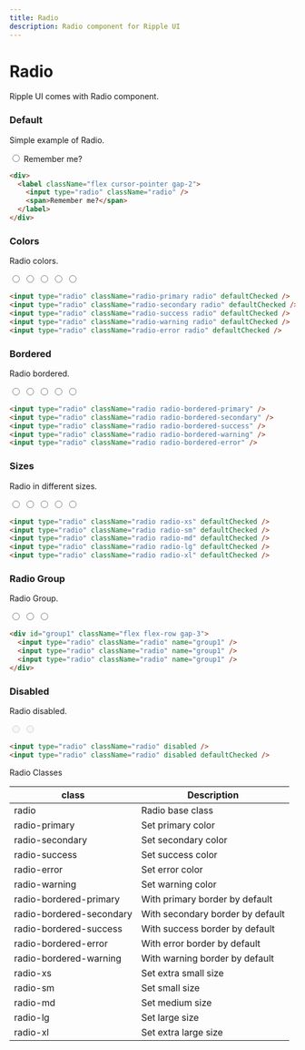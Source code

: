 ```yaml
---
title: Radio
description: Radio component for Ripple UI
---
```


# Radio

Ripple UI comes with Radio component.

### Default

Simple example of Radio.

<div>
  <label className="flex cursor-pointer gap-2">
    <input type="radio" className="radio" />
    <span>Remember me?</span>
  </label>
</div>

```html
<div>
  <label className="flex cursor-pointer gap-2">
    <input type="radio" className="radio" />
    <span>Remember me?</span>
  </label>
</div>
```

### Colors

Radio colors.

<div className="flex flex-row gap-3">
  <input type="radio" className="radio radio-primary" defaultChecked />
  <input type="radio" className="radio radio-secondary" defaultChecked />
  <input type="radio" className="radio radio-success" defaultChecked />
  <input type="radio" className="radio radio-warning" defaultChecked />
  <input type="radio" className="radio radio-error" defaultChecked />
</div>

```html
<input type="radio" className="radio-primary radio" defaultChecked />
<input type="radio" className="radio-secondary radio" defaultChecked />
<input type="radio" className="radio-success radio" defaultChecked />
<input type="radio" className="radio-warning radio" defaultChecked />
<input type="radio" className="radio-error radio" defaultChecked />
```

### Bordered

Radio bordered.

<div className="flex flex-row gap-3">
  <input type="radio" className="radio radio-bordered-primary" />
  <input type="radio" className="radio radio-bordered-secondary" />
  <input type="radio" className="radio radio-bordered-success" />
  <input type="radio" className="radio radio-bordered-warning" />
  <input type="radio" className="radio radio-bordered-error" />
</div>

```html
<input type="radio" className="radio radio-bordered-primary" />
<input type="radio" className="radio radio-bordered-secondary" />
<input type="radio" className="radio radio-bordered-success" />
<input type="radio" className="radio radio-bordered-warning" />
<input type="radio" className="radio radio-bordered-error" />
```

### Sizes

Radio in different sizes.

<div className="flex flex-row gap-3">
  <input type="radio" className="radio radio-xs" defaultChecked />
  <input type="radio" className="radio radio-sm" defaultChecked />
  <input type="radio" className="radio radio-md" defaultChecked />
  <input type="radio" className="radio radio-lg" defaultChecked />
  <input type="radio" className="radio radio-xl" defaultChecked />
</div>

```html
<input type="radio" className="radio radio-xs" defaultChecked />
<input type="radio" className="radio radio-sm" defaultChecked />
<input type="radio" className="radio radio-md" defaultChecked />
<input type="radio" className="radio radio-lg" defaultChecked />
<input type="radio" className="radio radio-xl" defaultChecked />
```

### Radio Group

Radio Group.

<div id="group1" className="flex flex-row gap-3">
  <input type="radio" className="radio" name="group1" />
  <input type="radio" className="radio" name="group1" />
  <input type="radio" className="radio" name="group1" />
</div>

```html
<div id="group1" className="flex flex-row gap-3">
  <input type="radio" className="radio" name="group1" />
  <input type="radio" className="radio" name="group1" />
  <input type="radio" className="radio" name="group1" />
</div>
```

### Disabled

Radio disabled.

<div className="flex flex-row gap-3">
  <input type="radio" className="radio" disabled />
  <input type="radio" className="radio" disabled defaultChecked />
</div>

```html
<input type="radio" className="radio" disabled />
<input type="radio" className="radio" disabled defaultChecked />
```

<Attributes >
<Attributes.Title>Radio Classes</Attributes.Title>

| class                    | Description                      |
| ------------------------ | -------------------------------- |
| radio                    | Radio base class                 |
| radio-primary            | Set primary color                |
| radio-secondary          | Set secondary color              |
| radio-success            | Set success color                |
| radio-error              | Set error color                  |
| radio-warning            | Set warning color                |
| radio-bordered-primary   | With primary border by default   |
| radio-bordered-secondary | With secondary border by default |
| radio-bordered-success   | With success border by default   |
| radio-bordered-error     | With error border by default     |
| radio-bordered-warning   | With warning border by default   |
| radio-xs                 | Set extra small size             |
| radio-sm                 | Set small size                   |
| radio-md                 | Set medium size                  |
| radio-lg                 | Set large size                   |
| radio-xl                 | Set extra large size             |

</Attributes>

<LinkRedirect
  contentLeft="Button Group"
  hrefLeft="/docs/components/button-group"
  contentRight="Drawer"
  hrefRight="/docs/components/drawer"
/>
